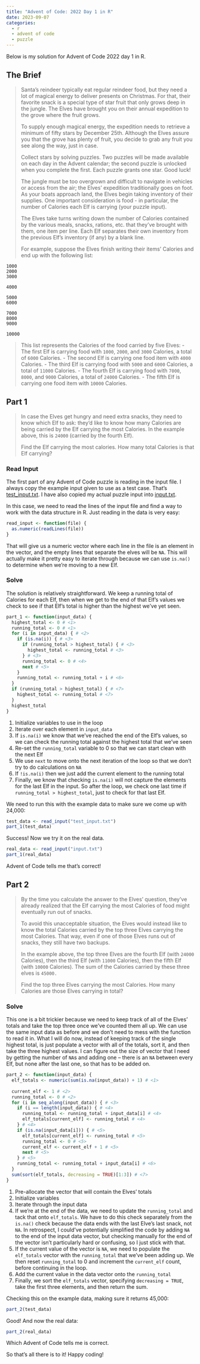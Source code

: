 ```yaml
---
title: "Advent of Code: 2022 Day 1 in R"
date: 2023-09-07
categories:
  - r
  - advent of code
  - puzzle
---
```


Below is my solution for Advent of Code 2022 day 1 in R.

## The Brief

> Santa's reindeer typically eat regular reindeer food, but they need a lot of magical energy to deliver presents on Christmas. For that, their favorite snack is a special type of star fruit that only grows deep in the jungle. The Elves have brought you on their annual expedition to the grove where the fruit grows.
>
> To supply enough magical energy, the expedition needs to retrieve a minimum of fifty stars by December 25th. Although the Elves assure you that the grove has plenty of fruit, you decide to grab any fruit you see along the way, just in case.
>
> Collect stars by solving puzzles. Two puzzles will be made available on each day in the Advent calendar; the second puzzle is unlocked when you complete the first. Each puzzle grants one star. Good luck!
>
> The jungle must be too overgrown and difficult to navigate in vehicles or access from the air; the Elves' expedition traditionally goes on foot. As your boats approach land, the Elves begin taking inventory of their supplies. One important consideration is food - in particular, the number of Calories each Elf is carrying (your puzzle input).
>
>The Elves take turns writing down the number of Calories contained by the various meals, snacks, rations, etc. that they've brought with them, one item per line. Each Elf separates their own inventory from the previous Elf's inventory (if any) by a blank line.
>
> For example, suppose the Elves finish writing their items' Calories and end up with the following list:

```
1000
2000
3000

4000

5000
6000

7000
8000
9000

10000
```

> This list represents the Calories of the food carried by five Elves:
> - The first Elf is carrying food with `1000`, `2000`, and `3000` Calories, a total of `6000` Calories.
> - The second Elf is carrying one food item with `4000` Calories.
> - The third Elf is carrying food with `5000` and `6000` Calories, a total of `11000` Calories.
> - The fourth Elf is carrying food with `7000`, `8000`, and `9000` Calories, a total of `24000` Calories.
> - The fifth Elf is carrying one food item with `10000` Calories.

## Part 1

> In case the Elves get hungry and need extra snacks, they need to know which Elf to ask: they'd like to know how many Calories are being carried by the Elf carrying the most Calories. In the example above, this is `24000` (carried by the fourth Elf).
>
> Find the Elf carrying the most calories. How many total Calories is that Elf carrying?

### Read Input

The first part of any Advent of Code puzzle is reading in the input file. I always copy the example input given to use as a test case. That's [test_input.txt](test_input.txt). I have also copied my actual puzzle input into [input.txt](input.txt).

In this case, we need to read the lines of the input file and find a way to work with the data structure in R. Just reading in the data is very easy:

```r
read_input <- function(file) {
  as.numeric(readLines(file))
}
```

That will give us a numeric vector where each line in the file is an element in the vector, and the empty lines that separate the elves will be `NA`. This will actually make it pretty easy to iterate through because we can use `is.na()` to determine when we're moving to a new Elf.

### Solve

The solution is relatively straightforward. We keep a running total of Calories for each Elf, then when we get to the end of that Elf's values we check to see if that Elf's total is higher than the highest we've yet seen.

```r
part_1 <- function(input_data) {
  highest_total <- 0 # <1>
  running_total <- 0 # <1>
  for (i in input_data) { # <2>
    if (is.na(i)) { # <3>
      if (running_total > highest_total) { # <3>
        highest_total <- running_total # <3>
      } # <3>
      running_total <- 0 # <4>
      next # <5>
    }
    running_total <- running_total + i # <6>
  }
  if (running_total > highest_total) { # <7>
    highest_total <- running_total # <7>
  }
  highest_total
}
```
1. Initialize variables to use in the loop
2. Iterate over each element in `input_data`
3. If `is.na(i)` we know that we've reached the end of the Elf's values, so we can check the running total against the highest total that we've seen
4. Re-set the `running_total` variable to 0 so that we can start clean with the next Elf
5. We use `next` to move onto the next iteration of the loop so that we don't try to do calculations on `NA` 
6. If `!is.na(i)` then we just add the current element to the running total
7. Finally, we know that checking `is.na(i)` will not capture the elements for the last Elf in the input. So after the loop, we check one last time if `running_total > highest_total`, just to check for that last Elf.

We need to run this with the example data to make sure we come up with 24,000:

```r
test_data <- read_input("test_input.txt")
part_1(test_data)
```

Success! Now we try it on the real data.

```r
real_data <- read_input("input.txt")
part_1(real_data)
```

Advent of Code tells me that's correct!

## Part 2

> By the time you calculate the answer to the Elves' question, they've already realized that the Elf carrying the most Calories of food might eventually run out of snacks.
> 
> To avoid this unacceptable situation, the Elves would instead like to know the total Calories carried by the top three Elves carrying the most Calories. That way, even if one of those Elves runs out of snacks, they still have two backups.
>
> In the example above, the top three Elves are the fourth Elf (with `24000` Calories), then the third Elf (with `11000` Calories), then the fifth Elf (with `10000` Calories). The sum of the Calories carried by these three elves is `45000.`
>
> Find the top three Elves carrying the most Calories. How many Calories are those Elves carrying in total?

### Solve

This one is a bit trickier because we need to keep track of all of the Elves' totals and take the top three once we've counted them all up. We can use the same input data as before and we don't need to mess with the function to read it in. What I will do now, instead of keeping track of the single highest total, is just populate a vector with all of the totals, sort it, and then take the three highest values. I can figure out the size of vector that I need by getting the number of `NA`s and adding one -- there is an `NA` between every Elf, but none after the last one, so that has to be added on.

```r
part_2 <- function(input_data) {
  elf_totals <- numeric(sum(is.na(input_data)) + 1) # <1> 
  
  current_elf <- 1 # <2>
  running_total <- 0 # <2>
  for (i in seq_along(input_data)) { # <3>
    if (i == length(input_data)) { # <4>
      running_total <- running_total + input_data[i] # <4>
      elf_totals[current_elf] <- running_total # <4>
    } # <4>
    if (is.na(input_data[i])) { # <5>
      elf_totals[current_elf] <- running_total # <5>
      running_total <- 0 # <5>
      current_elf <- current_elf + 1 # <5>
      next # <5>
    } # <5>
    running_total <- running_total + input_data[i] # <6>
  }
  sum(sort(elf_totals, decreasing = TRUE)[1:3]) # <7>
}
```
1. Pre-allocate the vector that will contain the Elves' totals
2. Initialize variables
3. Iterate through the input data
4. If we're at the end of the data, we need to update the `running_total` and tack that onto `elf_totals`. We have to do this check separately from the `is.na()` check because the data ends with the last Elve's last snack, not `NA`. In retrospect, I could've potentially simplified the code by adding `NA` to the end of the input data vector, but checking manually for the end of the vector isn't particularly hard or confusing, so I just stick with that.
5. If the current value of the vector is `NA`, we need to populate the `elf_totals` vector with the `running_total` that we've been adding up. We then reset `running_total` to 0 and increment the `current_elf` count, before continuing in the loop.
6. Add the current value in the data vector onto the `running_total`
7. Finally, we sort the `elf_totals` vector, specifying `decreasing = TRUE`, take the first three elements, and then return the sum.

Checking this on the example data, making sure it returns 45,000:

```r
part_2(test_data)
```

Good! And now the real data:

```r
part_2(real_data)
```

Which Advent of Code tells me is correct.

So that's all there is to it! Happy coding!